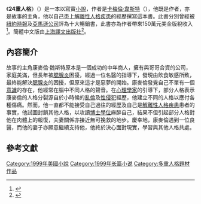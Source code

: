 {{NoteTA|G1=Show}}
{{infobox Book | <!-- See Wikipedia:WikiProject_Novels or Wikipedia:WikiProject_Books -->
| name             = 24重人格
| title_orig       ='''''First Person Plural: My Life As A Multiple'''''
| image            = [[File:First_Person_Plural-_My_Life_As_A_Multiple.jpg|200px]]
| author           = [[卡梅倫·韋斯特|卡梅倫·韋斯特]]
| translator       = [[李永平_(作家)|李永平]]
| cover_artist     = 
| country          = [[美國|美國]]
| language         = [[英文|英文]]<br />[[簡體中文|簡體中文]]
| genre            = [[心理學|心理學]]
| publisher        = [[上海譯文出版社|上海譯文出版社]]
| release_date     = 2008年4月
| media_type       = 平裝
| pages            = 386頁
| isbn             = ISBN 978-7-5327-4506-7
}}
《'''24重人格'''》（{{lang-en|First Person Plural: My Life as a Multiple}}）是一本以寫實[[小說|小說]]，作者是[[卡梅倫·韋斯特|卡梅倫·韋斯特]]（{{lang|en|Cameron West}}），他既是作者，亦是故事的主角，他以自己患上[[解離性人格疾患|解離性人格疾患]]的經歷撰寫這本書。此書分別曾經被[[紐約時報|紐約時報]]及[[亞馬遜公司|亞馬遜公司]]評為十大暢銷書，此書亦為作者帶來150萬元美金版稅收入<ref>{{Cite web |url=http://www.time.com/time/magazine/article/0,9171,990362,00.html |title=Mental Illness |accessdate=2009-06-09 |archive-date=2013-08-25 |archive-url=https://web.archive.org/web/20130825050209/http://www.time.com/time/magazine/article/0,9171,990362,00.html |dead-url=no }}</ref>。簡體中文版由[[上海譯文出版社|上海譯文出版社]]<ref>{{Cite web |url=http://www.amazon.cn/24%E9%87%8D%E4%BA%BA%E6%A0%BC-%E5%8D%A1%E6%A2%85%E4%BC%A6%C2%B7%E9%9F%A6%E6%96%AF%E7%89%B9/dp/B0017IW8LS |title=卓越亞馬遜 |accessdate=2009-06-09 |archive-date=2013-08-12 |archive-url=https://web.archive.org/web/20130812101647/http://www.amazon.cn/24%E9%87%8D%E4%BA%BA%E6%A0%BC-%E5%8D%A1%E6%A2%85%E4%BC%A6%C2%B7%E9%9F%A6%E6%96%AF%E7%89%B9/dp/B0017IW8LS |dead-url=no }}</ref>。

== 內容簡介 ==
故事的主角康麥倫·魏斯特原本是一個成功的中年商人，擁有與哥哥合資的公司，家庭美滿，但長年被[[腮腺炎|腮腺炎]]困擾，經過一位名醫的指導下，發現由飲食敏感所致，最終能解決[[腮腺炎|腮腺炎]]的困擾，但原來這才是惡夢的開始。康麥倫發覺自己不單有一個[[意識|意識]]的存在，他經常在腦中不同人格的聲音。在[[心理學家|心理學家]]的引導下，部分人格表示康麥倫的人格分裂源自於小時候的[[亂倫|亂倫]]及[[性侵犯|性侵犯]]經歷，他建立不同的人格以應付各種傷痛。然而，他一直都不能接受自己過往的經歷及自己是[[解離性人格疾患|解離性人格疾患]]患者的事實，他試圖封鎖其他人格，以攻讀[[博士學位|博士學位]]麻醉自己，結果不但引起部分人格對他在肉體上的報復，夫妻關係亦接近無可挽救的地步。慶幸地，康麥倫遇到一位良醫，而他的妻子亦願意繼續支持他，他終於決心面對現實，學習與其他人格共處。

== 參考文獻 ==
<div class="references-small">
<references />
</div>

[[Category:1999年美國小說|Category:1999年美國小說]]
[[Category:1999年长篇小说|Category:1999年长篇小说]]
[[Category:多重人格題材作品|Category:多重人格題材作品]]